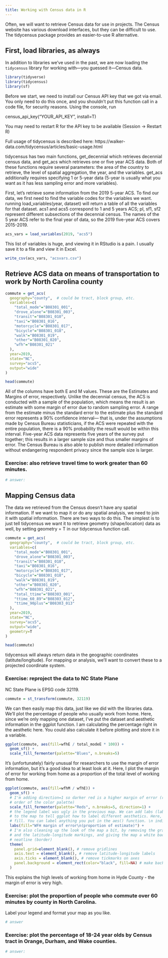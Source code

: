 ```yaml
---
title: Working with Census data in R
---
```


Often, we will want to retrieve Census data for use in projects. The Census website
has various download interfaces, but they can be difficult to use. The tidycensus
package provides an easier-to-use R alternative.

## First, load libraries, as always

In addition to libraries we've used in the past, we are now loading the `tidycensus` library for working with—you guessed it—Census data.


```r
library(tidyverse)
library(tidycensus)
library(sf)

```

Before we start, we need to install our Census API key that we got via email.
You only need to do this once, and you shouldn't put this function call in a code
file, for security reasons. Using the console, run

  census_api_key("YOUR_API_KEY", install=T)

You may need to restart R for the API key to be available (Session -> Restart R)

Full usage of tidycensus is described here: https://walker-data.com/tidycensus/articles/basic-usage.html

tidycensus has two main functions, get_decennial which retrieves decennial census data,
and get_acs which retrieves one or five year ACS data.
Both of these functions require several parameters: the area of the country to retrieve,
the level of spatial aggregation, the year, and the variables. get_acs additionally
requires specifying 1 or 5-year data (5-year is usually what you want as it has less
sampling error and more variables).

First, let's retrieve some information from the 2019 5-year ACS.
To find our data, we first need to find the variable codes for the variables we want.
running load_variables(year, dataset) will return a table of all the variables for that
dataset. acs1 and acs5 correspond to 1 and 5 years ACS; pl, sf1, sf2 represent different
subsections of the decennial census. The names of the 5 year ACS refer to the final year
of data, so the 2019 five-year ACS covers 2015-2019.


```r
acs_vars = load_variables(2019, "acs5")

```

This list of variables is huge, and viewing it in RStudio is a pain. I usually
save it to a file and view it in Excel.


```r
write_csv(acs_vars, "acsvars.csv")

```

## Retrieve ACS data on means of transportation to work by North Carolina county


```r
commute = get_acs(
  geography="county",  # could be tract, block group, etc.
  variables=c(
    "total_mode"="B08301_001",
    "drove_alone"="B08301_003",
    "transit"="B08301_010",
    "taxi"="B08301_016",
    "motorcycle"="B08301_017",
    "bicycle"="B08301_018",
    "walk"="B08301_019",
    "other"="B08301_020",
    "wfh"="B08301_021"
  ),
  year=2019,
  state="NC",
  survey="acs5",
  output="wide"
)

head(commute)

```

All of the columns have both E and M values. These are the Estimates and Margins
of error, respectively. Unlike the decennial census, the ACS is conducted with a
sample of the population, which means the result is an estimate with some margin of
error due to random sampling error. A range from the estimate minus the standard
error to the estimate plus the standard error represents a 90% confidence interval—
that is, under the assumptions made by Census Bureau statisticians, if the ACS were
repeated with the entire population, there is a 90% probability the result would be
within this interval. Five-year ACS data represents five years of the survey put
together; this results in a larger sample size and thus smaller margins of error.
The Census Bureau is also able to publish more detailed information without endangering
respondent privacy since the sample size is larger.

### Exercise: also retrieve travel time to work greater than 60 minutes.


```r
# answer:

```

## Mapping Census data

The data we retrieved from the Census doesn't have any spatial information. If we
want to map it or do any spatial analysis, we need to join it with spatial information.
There are two ways to do this. The simplest is to just tell tidycensus we want it to retrieve
geometry (shape/location) data as well, by setting geometry = T in our tidycensus function
call.


```r
commute = get_acs(
  geography="county",  # could be tract, block group, etc.
  variables=c(
    "total_mode"="B08301_001",
    "drove_alone"="B08301_003",
    "transit"="B08301_010",
    "taxi"="B08301_016",
    "motorcycle"="B08301_017",
    "bicycle"="B08301_018",
    "walk"="B08301_019",
    "other"="B08301_020",
    "wfh"="B08301_021",
    "total_ttime"="B08303_001",
    "ttime_60_89"="B08303_012",
    "ttime_90plus"="B08303_013"
  ),
  year=2019,
  state="NC",
  survey="acs5",
  output="wide",
  geometry=T
)

head(commute)

```

tidycensus will always return data in the geographic coordinates (latitute/longitude).
For mapping or analysis, we'll want to convert these to a projected coordinate system.

### Exercise: reproject the data to NC State Plane

NC State Plane is EPSG code 32119.


```r
commute = st_transform(commute, 32119)

```

We can then easily map this data, just like we did with the libraries data. We'll
plot the percentage of people who usually work from home.
Here, since we're only mapping one dataset, I've put the dataset and aesthetic
information in the ggplot function.
I am calculating the percentage right in the aesthetic here. You could also calculate
it before plotting and store it in a variable.


```r
ggplot(commute, aes(fill=wfhE / total_modeE * 100)) +
  geom_sf() +
  scale_fill_fermenter(palette="Blues", n.breaks=5)

```

It's (unfortunately) fairly unusual for researchers to use the margin of error information, but it's a good
idea to at least look at it. Here, I plot the margin of error for working from home as a
proportion of the total level of working from home.


```r
ggplot(commute, aes(fill=wfhM / wfhE)) +
  geom_sf() +
  # I'm adding direction=1 so darker red is a higher margin of error (reversing the normal
  # order of the color palette)
  scale_fill_fermenter(palette="Reds", n.breaks=5, direction=1) +
  # the legend label was ugly in the previous map. We can add labs (labels)
  # to the map to tell ggplot how to label different aesthetics. Here, we label
  # fill. You can label anything you put in the aes() function. \n indicates a line break.
  labs(fill="WFH margin of error\n(proportion of estimate)") +
  # I'm also cleaning up the look of the map a bit, by removing the graticule (gridlines),
  # and the latitude-longitude markings, and giving the map a white background and black
  # neatline (border)
  theme(
    panel.grid=element_blank(), # remove gridlines
    axis.text = element_blank(), # remove latitude-longitude labels
    axis.ticks = element_blank(), # remove tickmarks on axes
    panel.background = element_rect(color="black", fill=NA) # make background white with black border
  )

```

This explains the high levels of working from home in Hyde County - the margin of 
error is very high.

### Exercise: plot the proportion of people who commute over 60 minutes by county in North Carolina.

Label your legend and format your map as you like.


```r
# answer

```

### Exercise: plot the percentage of 18-24 year olds by Census tract in Orange, Durham, and Wake counties.


```r
# answer:

```
